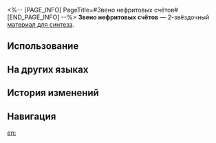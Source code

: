 <%-- [PAGE_INFO]
PageTitle=#Звено нефритовых счётов#
[END_PAGE_INFO] --%>
{{Предмет Инфобокс
|id          = 181011
|Изображение = Предмет Звено нефритовых счётов.png
|Тип         = Материал для синтеза
|Инвентарь   = Другие материалы
|Редкость    = 2
|Эффект      = 
|Описание    = Материал для синтеза уровня 2
|Источник1   = [[Награды за поручения]]
|Источник2   = [[Лавка старьёвщика]]
}}
{{Описание|Самый важный компонент нефритовых счётов, обычно используемый на заключительном этапе сборки.<br /><br />''«Всё это устаревшие модели. Но после установки они, несомненно, привнесут в ваши механизмы нечто душевное».''}}
'''Звено нефритовых счётов''' — 2-звёздочный [[Материалы для синтеза|материал для синтеза]].

==Использование==
{{Используется в создании}}

==На других языках==
{{На других языках
|en   = Jade Abacus Unit
|zhs  = 玉兆单元
|zht  = 玉兆單元
|ja   = 玉兆単元
|ko   = 옥조 유닛
|es   = Unidad de ábaco de jade
|fr   = Composant de boulier de jade
|ru   = Звено нефритовых счётов
|th   = Jade Abacus Unit
|vi   = Đơn Vị Bàn Tính Ngọc
|de   = Jade-Abakus-Einheit
|id   = Jade Abacus Unit
|pt   = Unidade de Ábaco de Jade
}}

==История изменений==
{{История изменений|3.5}}

==Навигация==
{{Материалы синтеза Навбокс}}

[[en:]]